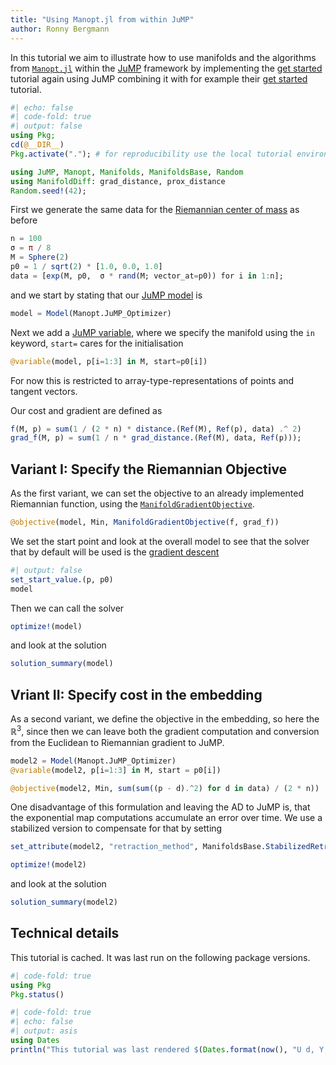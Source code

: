```yaml
---
title: "Using Manopt.jl from within JuMP"
author: Ronny Bergmann
---
```


In this tutorial we aim to illustrate how to use manifolds and the algorithms from [`Manopt.jl`](https://manoptjl.org) within the [JuMP](https://jump.dev) framework by implementing the [get started](getstarted.md) tutorial again using JuMP combining it with for example their [get started](https://jump.dev/JuMP.jl/stable/tutorials/getting_started/getting_started_with_JuMP/#Getting-started-with-JuMP) tutorial.

```julia
#| echo: false
#| code-fold: true
#| output: false
using Pkg;
cd(@__DIR__)
Pkg.activate("."); # for reproducibility use the local tutorial environment.
```

```julia
using JuMP, Manopt, Manifolds, ManifoldsBase, Random
using ManifoldDiff: grad_distance, prox_distance
Random.seed!(42);
```

First we generate the same data for the [Riemannian center of mass](getstarted.md) as before

```julia
n = 100
σ = π / 8
M = Sphere(2)
p0 = 1 / sqrt(2) * [1.0, 0.0, 1.0]
data = [exp(M, p0,  σ * rand(M; vector_at=p0)) for i in 1:n];
```

and we start by stating that our [JuMP model](https://jump.dev/JuMP.jl/stable/manual/models/) is

```julia
model = Model(Manopt.JuMP_Optimizer)
```

Next we add a [JuMP variable](https://jump.dev/JuMP.jl/stable/manual/variables/),
where we specify the manifold using the `in` keyword, `start=` cares for the initialisation

```julia
@variable(model, p[i=1:3] in M, start=p0[i])
```

For now this is restricted to array-type-representations of points and tangent vectors.

Our cost and gradient are defined as

```julia
f(M, p) = sum(1 / (2 * n) * distance.(Ref(M), Ref(p), data) .^ 2)
grad_f(M, p) = sum(1 / n * grad_distance.(Ref(M), data, Ref(p)));
```

## Variant I: Specify the Riemannian Objective

As the first variant, we can set the objective to an already implemented Riemannian function,
using the [`ManifoldGradientObjective`](@ref).

```julia
@objective(model, Min, ManifoldGradientObjective(f, grad_f))
```

We set the start point and look at the overall model to see that the solver that by default will be used is the [gradient descent](../solvers/gradient_descent.md)

```julia
#| output: false
set_start_value.(p, p0)
model
```

Then we can call the solver

```julia
optimize!(model)
```

and look at the solution

```julia
solution_summary(model)
```

## Vriant II: Specify cost in the embedding

As a second variant, we define the objective in the embedding, so here the $\mathbb R^3$,
since then we can leave both the gradient computation and conversion from the Euclidean
to Riemannian gradient to JuMP.

```julia
model2 = Model(Manopt.JuMP_Optimizer)
@variable(model2, p[i=1:3] in M, start = p0[i])
```

```julia
@objective(model2, Min, sum(sum((p - d).^2) for d in data) / (2 * n))
```

One disadvantage of this formulation and leaving the AD to JuMP is, that the
exponential map computations accumulate an error over time. We use a stabilized version
to compensate for that by setting

```julia
set_attribute(model2, "retraction_method", ManifoldsBase.StabilizedRetraction(ExponentialRetraction()))
```

```julia
optimize!(model2)
```

and look at the solution

```julia
solution_summary(model2)
```

## Technical details

This tutorial is cached. It was last run on the following package versions.

```julia
#| code-fold: true
using Pkg
Pkg.status()
```
```julia
#| code-fold: true
#| echo: false
#| output: asis
using Dates
println("This tutorial was last rendered $(Dates.format(now(), "U d, Y, H:M:S")).");
```
